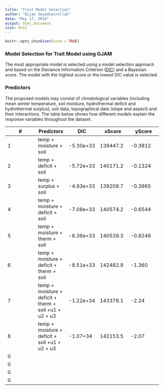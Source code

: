```yaml
---
title: "Trait Model Selection"
author: "Bijan Seyednasrollah"
date: "May 17, 2016"
output: html_document
size: 8x12
---
```


```r
knitr::opts_chunk$set(echo = TRUE)
```

### Model Selection for Trait Model using GJAM

The most appropriate model is selected using a model selection approach and based on the Deviance Information Criterion ([DIC](https://en.wikipedia.org/wiki/Deviance_information_criterion)) and a Bayesian score. The model with the highest score or the lowest DIC value is selected. 

### Predictors
The proposed models may consist of climatological variables (including mean winter temperature, soil moisture, hydrothermal deficit and hydrothermal surplus), soil data, topographical data (slope and aspect) and their interactions. The table below shows how different models explain the response variables throughout the dataset.

 __#__|__Predictors__|__DIC__|__xScore__|__yScore__
-|-|-|-|- 
1| temp + moisture + soil | -5.30e+33 | 139447.2 | -0.3812
2| temp + deficit  + soil | -5.72e+33 | 140171.2 | -0.1324
3| temp + surplus  + soil | -4.93e+33 | 139208.7 | -0.3965
4| temp + moisture + deficit  + soil | -7.08e+33| 140574.2 | -0.6544 
5| temp + moisture + therm + soil  | -6.36e+33 | 140539.3 | -0.8248
6| temp + moisture + deficit + therm + soil  | -8.51e+33 | 142482.9 | -1.360
7| temp + moisture + deficit + therm  + soil +u1 + u2 + u3 | -1.22e+34 |  143378.1|  -2.24
8|temp + moisture + deficit + soil +u1 + u2 + u3  | -1.07+34 | 142153.5 | -2.07  
0|   |  |  |  
0|   |  |  |  
0|   |  |  |  
0|   |  |  |  

